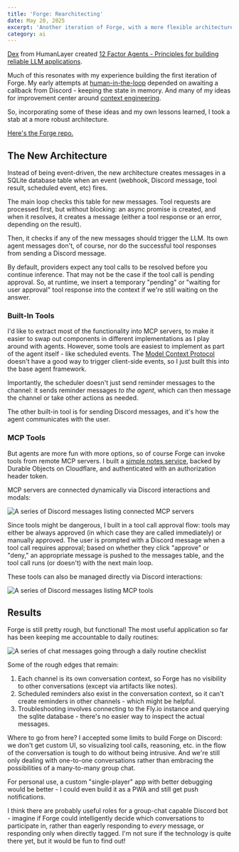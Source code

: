 ---
title: 'Forge: Rearchitecting'
date: May 20, 2025
excerpt: 'Another iteration of Forge, with a more flexible architecture for MCP servers and tool approval via Discord.'
category: ai
---

[Dex](https://x.com/dexhorthy) from HumanLayer created [12 Factor Agents - Principles for building reliable LLM applications](https://github.com/humanlayer/12-factor-agents/tree/main).

Much of this resonates with my experience building the first iteration of Forge. My early attempts at [human-in-the-loop](https://github.com/humanlayer/12-factor-agents/blob/main/content/factor-8-own-your-control-flow.md) depended on awaiting a callback from Discord - keeping the state in memory. And many of my ideas for improvement center around [context engineering](https://github.com/humanlayer/12-factor-agents/blob/main/content/factor-3-own-your-context-window.md).

So, incorporating some of these ideas and my own lessons learned, I took a stab at a more robust architecture.

[Here's the Forge repo.](https://github.com/glitchassassin/forge)

## The New Architecture

Instead of being event-driven, the new architecture creates messages in a SQLite database table when an event (webhook, Discord message, tool result, scheduled event, etc) fires.

The main loop checks this table for new messages. Tool requests are processed first, but without blocking: an async promise is created, and when it resolves, it creates a message (either a tool response or an error, depending on the result).

Then, it checks if any of the new messages should trigger the LLM. Its own agent messages don't, of course, nor do the successful tool responses from sending a Discord message.

By default, providers expect any tool calls to be resolved before you continue inference. That may not be the case if the tool call is pending approval. So, at runtime, we insert a temporary "pending" or "waiting for user approval" tool response into the context if we're still waiting on the answer.

### Built-In Tools

I'd like to extract most of the functionality into MCP servers, to make it easier to swap out components in different implementations as I play around with agents. However, some tools are easiest to implement as part of the agent itself - like scheduled events. The [Model Context Protocol](https://modelcontextprotocol.io/introduction) doesn't have a good way to trigger client-side events, so I just built this into the base agent framework.

Importantly, the scheduler doesn't just send reminder messages to the channel: it sends reminder messages _to the agent_, which can then message the channel or take other actions as needed.

The other built-in tool is for sending Discord messages, and it's how the agent communicates with the user.

### MCP Tools

But agents are more fun with more options, so of course Forge can invoke tools from remote MCP servers. I built a [simple notes service](https://github.com/glitchassassin/mcp-notes), backed by Durable Objects on Cloudflare, and authenticated with an authorization header token.

MCP servers are connected dynamically via Discord interactions and modals:

![A series of Discord messages listing connected MCP servers](/assets/images/Pasted%20image%2020250520065643.png)

Since tools might be dangerous, I built in a tool call approval flow: tools may either be always approved (in which case they are called immediately) or manually approved. The user is prompted with a Discord message when a tool call requires approval; based on whether they click "approve" or "deny," an appropriate message is pushed to the messages table, and the tool call runs (or doesn't) with the next main loop.

These tools can also be managed directly via Discord interactions:

![A series of Discord messages listing MCP tools](/assets/images/Pasted%20image%2020250520065717.png)

## Results

Forge is still pretty rough, but functional! The most useful application so far has been keeping me accountable to daily routines:

![A series of chat messages going through a daily routine checklist](/assets/images/Pasted%20image%2020250513131143.png)

Some of the rough edges that remain:

1. Each channel is its own conversation context, so Forge has no visibility to other conversations (except via artifacts like notes).
2. Scheduled reminders also exist in the conversation context, so it can't create reminders in other channels - which might be helpful.
3. Troubleshooting involves connecting to the Fly.io instance and querying the sqlite database - there's no easier way to inspect the actual messages.

Where to go from here? I accepted some limits to build Forge on Discord: we don't get custom UI, so visualizing tool calls, reasoning, etc. in the flow of the conversation is tough to do without being intrusive. And we're still only dealing with one-to-one conversations rather than embracing the possibilities of a many-to-many group chat.

For personal use, a custom "single-player" app with better debugging would be better - I could even build it as a PWA and still get push notifications.

I think there are probably useful roles for a group-chat capable Discord bot - imagine if Forge could intelligently decide which conversations to participate in, rather than eagerly responding to _every_ message, or responding only when directly tagged. I'm not sure if the technology is quite there yet, but it would be fun to find out!
